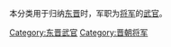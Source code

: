 本分类用于归纳[[东晋|东晋]]时，军职为[[將軍_(中國古代)|将军]]的[[武官|武官]]。
[[Category:东晋武官|Category:东晋武官]]
[[Category:晋朝将军|Category:晋朝将军]]